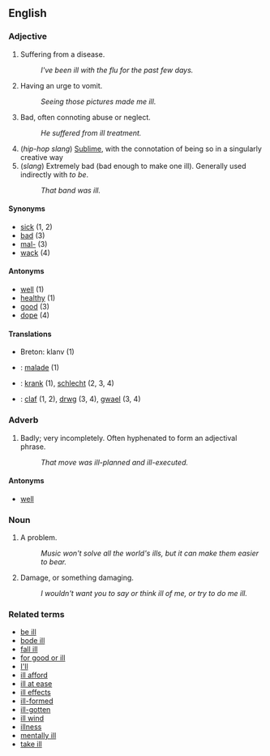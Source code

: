 ==English==

===Adjective===
# Suffering from a disease.
#: ''I've been ill with the flu for the past few days.''
# Having an urge to vomit.
#: ''Seeing those pictures made me ill.''
# Bad, often connoting abuse or neglect.
#: ''He suffered from ill treatment.''
# (''hip-hop slang'') [[Sublime]], with the connotation of being so in a singularly creative way
# (''slang'') Extremely bad (bad enough to make one ill).  Generally used indirectly with ''to be''.
#: ''That band was ill.''

====Synonyms====
* [[sick]] (1, 2)
* [[bad]] (3)
* [[mal-]] (3)
* [[wack]] (4)

====Antonyms====
* [[well]] (1)
* [[healthy]] (1)
* [[good]] (3)
* [[dope]] (4)

====Translations====

* Breton: klanv (1)
* {{fr}}: [[malade]] (1)
* {{de}}: [[krank]] (1), [[schlecht]] (2, 3, 4)
* {{cy}}: [[claf]] (1, 2), [[drwg]] (3, 4), [[gwael]] (3, 4)

===Adverb===
# Badly; very incompletely.  Often hyphenated to form an adjectival phrase.
#: ''That move was ill-planned and ill-executed.''

====Antonyms====
* [[well]]

===Noun===

# A problem.
#: ''Music won't solve all the world's ills, but it can make them easier to bear.''
# Damage, or something damaging.
#: ''I wouldn't want you to say or think ill of me, or try to do me ill.''

===Related terms===
*[[be ill]]
*[[bode ill]]
*[[fall ill]]
*[[for good or ill]]
*[[I'll]]
*[[ill afford]]
*[[ill at ease]]
*[[ill effects]]
*[[ill-formed]]
*[[ill-gotten]]
*[[ill wind]]
*[[illness]]
*[[mentally ill]]
*[[take ill]]